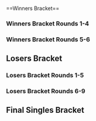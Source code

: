 {{DISPLAYTITLE:Avalon IV: Singles Bracket}}{{SetGame|melee}}
{{tabs static
|name1=Overview
|link1=Avalon/IV
|name2=Singles Bracket
|link2=Avalon/IV/Singles Bracket
|name3=Doubles Bracket
|link3=Avalon/IV/Doubles Bracket
|This=2
}}<br/>
==Winners Bracket==
===Winners Bracket Rounds 1-4===
{{128DEWBracketA
<!--Round of 128-->
|r1m1p1=Amsah |r1m1p1flag=nl |r1m1p1score={{win}} |r1m1win=1
|r1m1p2=Bye |r1m1p2flag= |r1m1p2score=
|r1m2p1=dvg |r1m2p1flag= |r1m2p1score= |r1m2win=2
|r1m2p2=Silent Water |r1m2p2flag= |r1m2p2score={{win}}
|r1m3p1=Ryuker |r1m3p1flag=nl |r1m3p1score={{win}} |r1m3win=1
|r1m3p2=Bye |r1m3p2flag= |r1m3p2score=
|r1m4p1=StorMyu |r1m4p1flag=fr |r1m4p1score={{win}} |r1m4win=1
|r1m4p2=Bye |r1m4p2flag= |r1m4p2score=
|r1m5p1=ProsmasherTim |r1m5p1flag=de |r1m5p1score={{win}} |r1m5win=1
|r1m5p2=Bye |r1m5p2flag= |r1m5p2score=
|r1m6p1=Soka |r1m6p1flag= |r1m6p1score={{win}} |r1m6win=1
|r1m6p2=Kyo |r1m6p2flag= |r1m6p2score=
|r1m7p1=Ace |r1m7p1flag=nl |r1m7p1score={{win}} |r1m7win=1
|r1m7p2=Bye |r1m7p2flag= |r1m7p2score=
|r1m8p1=PogoPeanut |r1m8p1flag=nl |r1m8p1score= |r1m8win=2
|r1m8p2=Weasel |r1m8p2flag= |r1m8p2score={{win}}
|r1m9p1=DancingQueen |r1m9p1flag=de |r1m9p1score={{win}} |r1m9win=1
|r1m9p2=Bye |r1m9p2flag= |r1m9p2score=
|r1m10p1=Leon |r1m10p1flag=fr |r1m10p1score= |r1m10win=2
|r1m10p2=Guido |r1m10p2flag= |r1m10p2score={{win}}
|r1m11p1=Lawrencelot |r1m11p1flag=nl |r1m11p1score={{win}} |r1m11win=1
|r1m11p2=Bye |r1m11p2flag= |r1m11p2score=
|r1m12p1=Funky Cop |r1m12p1flag= |r1m12p1score={{win}} |r1m12win=1
|r1m12p2=Bye |r1m12p2flag= |r1m12p2score=
|r1m13p1=Cyr |r1m13p1flag=fr |r1m13p1score={{win}} |r1m13win=1
|r1m13p2=Bye |r1m13p2flag= |r1m13p2score=
|r1m14p1=Tilt |r1m14p1flag= |r1m14p1score= |r1m14win=2
|r1m14p2=Kanen Constant |r1m14p2flag= |r1m14p2score={{win}}
|r1m15p1=$tijn |r1m15p1flag=nl |r1m15p1score={{win}} |r1m15win=1
|r1m15p2=Bye |r1m15p2flag= |r1m15p2score=
|r1m16p1=Dero |r1m16p1flag=fr |r1m16p1score={{win}} |r1m16win=1
|r1m16p2=Bye |r1m16p2flag= |r1m16p2score=
|r1m17p1=Baxon |r1m17p1flag=fr |r1m17p1score={{win}} |r1m17win=1
|r1m17p2=Bye |r1m17p2flag= |r1m17p2score=
|r1m18p1=Luukos |r1m18p1flag= |r1m18p1score={{win}} |r1m18win=1
|r1m18p2=Jules |r1m18p2flag= |r1m18p2score=
|r1m19p1=Riff |r1m19p1flag= |r1m19p1score={{win}} |r1m19win=1
|r1m19p2=Bye |r1m19p2flag= |r1m19p2score=
|r1m20p1=.FB |r1m20p1flag= |r1m20p1score={{win}} |r1m20win=1
|r1m20p2=Bye |r1m20p2flag= |r1m20p2score=
|r1m21p1=Enig |r1m21p1flag=nl |r1m21p1score={{win}} |r1m21win=1
|r1m21p2=Bye |r1m21p2flag= |r1m21p2score=
|r1m22p1=CODE |r1m22p1flag= |r1m22p1score= |r1m22win=2
|r1m22p2=Rendabomb |r1m22p2flag= |r1m22p2score={{win}}
|r1m23p1=Fays |r1m23p1flag= |r1m23p1score={{win}} |r1m23win=1
|r1m23p2=Bye |r1m23p2flag= |r1m23p2score=
|r1m24p1=eaSy |r1m24p1flag= |r1m24p1score={{win}} |r1m24win=1
|r1m24p2=Bye |r1m24p2flag= |r1m24p2score=
|r1m25p1=Jeapie |r1m25p1flag=nl |r1m25p1score={{win}} |r1m25win=1
|r1m25p2=Bye |r1m25p2flag= |r1m25p2score=
|r1m26p1=Tirso |r1m26p1flag= |r1m26p1score={{win}} |r1m26win=1
|r1m26p2=Haai |r1m26p2flag= |r1m26p2score=
|r1m27p1=Yeniths |r1m27p1flag= |r1m27p1score={{win}} |r1m27win=1
|r1m27p2=Bye |r1m27p2flag= |r1m27p2score=
|r1m28p1=Jens |r1m28p1flag= |r1m28p1score={{win}} |r1m28win=1
|r1m28p2=Bye |r1m28p2flag= |r1m28p2score=
|r1m29p1=Jimmy |r1m29p1flag= |r1m29p1score={{win}} |r1m29win=1
|r1m29p2=Bye |r1m29p2flag= |r1m29p2score=
|r1m30p1=epikfaal |r1m30p1flag=nl |r1m30p1score={{win}} |r1m30win=1
|r1m30p2=Kuna |r1m30p2flag= |r1m30p2score=
|r1m31p1=Seb |r1m31p1flag= |r1m31p1score={{win}} |r1m31win=1
|r1m31p2=Bye |r1m31p2flag= |r1m31p2score=
|r1m32p1=Jeffz0r |r1m32p1flag=nl |r1m32p1score={{win}} |r1m32win=1
|r1m32p2=Bye |r1m32p2flag= |r1m32p2score=
|r1m33p1=Tekk |r1m33p1flag=fr |r1m33p1score={{win}} |r1m33win=1
|r1m33p2=Bye |r1m33p2flag= |r1m33p2score=
|r1m34p1=Umbra |r1m34p1flag= |r1m34p1score={{win}} |r1m34win=1
|r1m34p2=FFez |r1m34p2flag= |r1m34p2score=
|r1m35p1=iStudying |r1m35p1flag=nl |r1m35p1score={{win}} |r1m35win=1
|r1m35p2=Bye |r1m35p2flag= |r1m35p2score=
|r1m36p1=Shloub |r1m36p1flag=fr |r1m36p1score={{win}} |r1m36win=1
|r1m36p2=Bye |r1m36p2flag= |r1m36p2score=
|r1m37p1=Porc |r1m37p1flag=fr |r1m37p1score={{win}} |r1m37win=1
|r1m37p2=Bye |r1m37p2flag= |r1m37p2score=
|r1m38p1=Ivra |r1m38p1flag= |r1m38p1score={{win}} |r1m38win=1
|r1m38p2=Nahoj |r1m38p2flag= |r1m38p2score=
|r1m39p1=SchlimmShady |r1m39p1flag=de |r1m39p1score={{win}} |r1m39win=1
|r1m39p2=Bye |r1m39p2flag= |r1m39p2score=
|r1m40p1=Knocker |r1m40p1flag=gb |r1m40p1score= |r1m40win=2
|r1m40p2=Zeal |r1m40p2flag= |r1m40p2score={{win}}
|r1m41p1=Faab |r1m41p1flag=nl |r1m41p1score={{win}} |r1m41win=1
|r1m41p2=Bye |r1m41p2flag= |r1m41p2score=
|r1m42p1=Guilu |r1m42p1flag=fr |r1m42p1score={{win}} |r1m42win=1
|r1m42p2=seo |r1m42p2flag= |r1m42p2score=
|r1m43p1=UchihaJP |r1m43p1flag=nl |r1m43p1score={{win}} |r1m43win=1
|r1m43p2=Bye |r1m43p2flag= |r1m43p2score=
|r1m44p1=RensXD |r1m44p1flag=nl |r1m44p1score={{win}} |r1m44win=1
|r1m44p2=Bye |r1m44p2flag= |r1m44p2score=
|r1m45p1=Doraki |r1m45p1flag=fr |r1m45p1score={{win}} |r1m45win=1
|r1m45p2=Bye |r1m45p2flag= |r1m45p2score=
|r1m46p1=Flippy |r1m46p1flag=nl |r1m46p1score={{win}} |r1m46win=1
|r1m46p2=Kid |r1m46p2flag= |r1m46p2score=
|r1m47p1=Fernandez |r1m47p1flag= |r1m47p1score={{win}} |r1m47win=1
|r1m47p2=Bye |r1m47p2flag= |r1m47p2score=
|r1m48p1=Efilon Benja |r1m48p1flag= |r1m48p1score={{win}} |r1m48win=1
|r1m48p2=Bye |r1m48p2flag= |r1m48p2score=
|r1m49p1=Zgetto |r1m49p1flag=nl |r1m49p1score={{win}} |r1m49win=1
|r1m49p2=Bye |r1m49p2flag= |r1m49p2score=
|r1m50p1=swiggu |r1m50p1flag=nl |r1m50p1score= |r1m50win=2
|r1m50p2=Nuckels |r1m50p2flag=nl |r1m50p2score={{win}}
|r1m51p1=Captain Love |r1m51p1flag=fr |r1m51p1score={{win}} |r1m51win=1
|r1m51p2=Bye |r1m51p2flag= |r1m51p2score=
|r1m52p1=Tonie |r1m52p1flag= |r1m52p1score={{win}} |r1m52win=1
|r1m52p2=Bye |r1m52p2flag= |r1m52p2score=
|r1m53p1=Mahie |r1m53p1flag=fr |r1m53p1score={{win}} |r1m53win=1
|r1m53p2=Bye |r1m53p2flag= |r1m53p2score=
|r1m54p1=Aqua |r1m54p1flag= |r1m54p1score={{win}} |r1m54win=1
|r1m54p2=Luxus |r1m54p2flag=nl |r1m54p2score=
|r1m55p1=Mind Trick |r1m55p1flag=nl |r1m55p1score={{win}} |r1m55win=1
|r1m55p2=Bye |r1m55p2flag= |r1m55p2score=
|r1m56p1=ShadowTl |r1m56p1flag= |r1m56p1score={{win}} |r1m56win=1
|r1m56p2=Pat |r1m56p2flag= |r1m56p2score=
|r1m57p1=sixx |r1m57p1flag=de |r1m57p1score={{win}} |r1m57win=1
|r1m57p2=Bye |r1m57p2flag= |r1m57p2score=
|r1m58p1=Maxattack |r1m58p1flag=fr |r1m58p1score={{win}} |r1m58win=1
|r1m58p2=Poet |r1m58p2flag= |r1m58p2score=
|r1m59p1=Avalancer |r1m59p1flag=nl |r1m59p1score={{win}} |r1m59win=1
|r1m59p2=Bye |r1m59p2flag= |r1m59p2score=
|r1m60p1=Rebaz |r1m60p1flag=nl |r1m60p1score={{win}} |r1m60win=1
|r1m60p2=Bye |r1m60p2flag= |r1m60p2score=
|r1m61p1=Ser |r1m61p1flag=nl |r1m61p1score={{win}} |r1m61win=1
|r1m61p2=Bye |r1m61p2flag= |r1m61p2score=
|r1m62p1=Gymmo |r1m62p1flag= |r1m62p1score={{win}} |r1m62win=1
|r1m62p2=Horofic |r1m62p2flag= |r1m62p2score=
|r1m63p1=Shino |r1m63p1flag= |r1m63p1score={{win}} |r1m63win=1
|r1m63p2=Bye |r1m63p2flag= |r1m63p2score=
|r1m64p1=Fours |r1m64p1flag= |r1m64p1score={{win}} |r1m64win=1
|r1m64p2=Bye |r1m64p2flag= |r1m64p2score=

<!--Round of 64-->
|r2m1p1=Amsah |r2m1p1flag=nl |r2m1p1score={{win}} |r2m1win=1
|r2m1p2=Silent Water |r2m1p2flag= |r2m1p2score=
|r2m2p1=Ryuker |r2m2p1flag=nl |r2m2p1score={{win}} |r2m2win=1
|r2m2p2=StorMyu |r2m2p2flag=fr |r2m2p2score=
|r2m3p1=ProsmasherTim |r2m3p1flag=de |r2m3p1score={{win}} |r2m3win=1
|r2m3p2=Soka |r2m3p2flag= |r2m3p2score=
|r2m4p1=Ace |r2m4p1flag=nl |r2m4p1score={{win}} |r2m4win=1
|r2m4p2=Weasel |r2m4p2flag= |r2m4p2score=
|r2m5p1=DancingQueen |r2m5p1flag=de |r2m5p1score={{win}} |r2m5win=1
|r2m5p2=Guido |r2m5p2flag= |r2m5p2score=
|r2m6p1=Lawrencelot |r2m6p1flag=nl |r2m6p1score={{win}} |r2m6win=1
|r2m6p2=Funky Cop |r2m6p2flag= |r2m6p2score=
|r2m7p1=Cyr |r2m7p1flag=fr |r2m7p1score={{win}} |r2m7win=1
|r2m7p2=Kanen Constant |r2m7p2flag= |r2m7p2score=
|r2m8p1=$tijn |r2m8p1flag=nl |r2m8p1score={{win}} |r2m8win=1
|r2m8p2=Dero |r2m8p2flag=fr |r2m8p2score=
|r2m9p1=Baxon |r2m9p1flag=fr |r2m9p1score={{win}} |r2m9win=1
|r2m9p2=Luukos |r2m9p2flag= |r2m9p2score=
|r2m10p1=Riff |r2m10p1flag= |r2m10p1score={{win}} |r2m10win=1
|r2m10p2=.FB |r2m10p2flag= |r2m10p2score=
|r2m11p1=Enig |r2m11p1flag=nl |r2m11p1score={{win}} |r2m11win=1
|r2m11p2=Rendabomb |r2m11p2flag= |r2m11p2score=
|r2m12p1=Fays |r2m12p1flag= |r2m12p1score={{win}} |r2m12win=1
|r2m12p2=eaSy |r2m12p2flag= |r2m12p2score=
|r2m13p1=Jeapie |r2m13p1flag=nl |r2m13p1score={{win}} |r2m13win=1
|r2m13p2=Tirso |r2m13p2flag= |r2m13p2score=
|r2m14p1=Yeniths |r2m14p1flag= |r2m14p1score={{win}} |r2m14win=1
|r2m14p2=Jens |r2m14p2flag= |r2m14p2score=
|r2m15p1=Jimmy |r2m15p1flag= |r2m15p1score={{win}} |r2m15win=1
|r2m15p2=epikfaal |r2m15p2flag=nl |r2m15p2score=
|r2m16p1=Seb |r2m16p1flag= |r2m16p1score={{win}} |r2m16win=1
|r2m16p2=Jeffz0r |r2m16p2flag=nl |r2m16p2score=
|r2m17p1=Tekk |r2m17p1flag=fr |r2m17p1score={{win}} |r2m17win=1
|r2m17p2=Umbra |r2m17p2flag= |r2m17p2score=
|r2m18p1=iStudying |r2m18p1flag=nl |r2m18p1score= |r2m18win=2
|r2m18p2=Shloub |r2m18p2flag=fr |r2m18p2score={{win}}
|r2m19p1=Porc |r2m19p1flag=fr |r2m19p1score={{win}} |r2m19win=1
|r2m19p2=Ivra |r2m19p2flag= |r2m19p2score=
|r2m20p1=SchlimmShady |r2m20p1flag=de |r2m20p1score={{win}} |r2m20win=1
|r2m20p2=Zeal |r2m20p2flag= |r2m20p2score=
|r2m21p1=Faab |r2m21p1flag=nl |r2m21p1score={{win}} |r2m21win=1
|r2m21p2=Guilu |r2m21p2flag=fr |r2m21p2score=
|r2m22p1=UchihaJP |r2m22p1flag=nl |r2m22p1score= |r2m22win=2
|r2m22p2=RensXD |r2m22p2flag=nl |r2m22p2score={{win}}
|r2m23p1=Doraki |r2m23p1flag=fr |r2m23p1score={{win}} |r2m23win=1
|r2m23p2=Flippy |r2m23p2flag=nl |r2m23p2score=
|r2m24p1=Fernandez |r2m24p1flag= |r2m24p1score={{win}} |r2m24win=1
|r2m24p2=Efilon Benja |r2m24p2flag= |r2m24p2score=
|r2m25p1=Zgetto |r2m25p1flag=nl |r2m25p1score={{win}} |r2m25win=1
|r2m25p2=Nuckels |r2m25p2flag=nl |r2m25p2score=
|r2m26p1=Captain Love |r2m26p1flag=fr |r2m26p1score={{win}} |r2m26win=1
|r2m26p2=Tonie |r2m26p2flag= |r2m26p2score=
|r2m27p1=Mahie |r2m27p1flag=fr |r2m27p1score={{win}} |r2m27win=1
|r2m27p2=Aqua |r2m27p2flag= |r2m27p2score=
|r2m28p1=Mind Trick |r2m28p1flag=nl |r2m28p1score={{win}} |r2m28win=1
|r2m28p2=ShadowTl |r2m28p2flag= |r2m28p2score=
|r2m29p1=sixx |r2m29p1flag=de |r2m29p1score={{win}} |r2m29win=1
|r2m29p2=Maxattack |r2m29p2flag=fr |r2m29p2score=
|r2m30p1=Avalancer |r2m30p1flag=nl |r2m30p1score= |r2m30win=2
|r2m30p2=Rebaz |r2m30p2flag=nl |r2m30p2score={{win}}
|r2m31p1=Ser |r2m31p1flag=nl |r2m31p1score={{win}} |r2m31win=1
|r2m31p2=Gymmo |r2m31p2flag= |r2m31p2score=
|r2m32p1=Shino |r2m32p1flag= |r2m32p1score= |r2m32win=2
|r2m32p2=Fours |r2m32p2flag= |r2m32p2score={{win}}

<!--Round of 32-->
|r3m1p1=Amsah |r3m1p1flag=nl |r3m1p1score={{win}} |r3m1win=1
|r3m1p2=Ryuker |r3m1p2flag=nl |r3m1p2score=
|r3m2p1=ProsmasherTim |r3m2p1flag=de |r3m2p1score={{win}} |r3m2win=1
|r3m2p2=Ace |r3m2p2flag=nl |r3m2p2score=
|r3m3p1=DancingQueen |r3m3p1flag=de |r3m3p1score={{win}} |r3m3win=1
|r3m3p2=Lawrencelot |r3m3p2flag=nl |r3m3p2score=
|r3m4p1=Cyr |r3m4p1flag=fr |r3m4p1score={{win}} |r3m4win=1
|r3m4p2=$tijn |r3m4p2flag=nl |r3m4p2score=
|r3m5p1=Baxon |r3m5p1flag=fr |r3m5p1score={{win}} |r3m5win=1
|r3m5p2=Riff |r3m5p2flag= |r3m5p2score=
|r3m6p1=Enig |r3m6p1flag=nl |r3m6p1score={{win}} |r3m6win=1
|r3m6p2=Fays |r3m6p2flag= |r3m6p2score=
|r3m7p1=Jeapie |r3m7p1flag=nl |r3m7p1score={{win}} |r3m7win=1
|r3m7p2=Yeniths |r3m7p2flag= |r3m7p2score=
|r3m8p1=Jimmy |r3m8p1flag= |r3m8p1score= |r3m8win=2
|r3m8p2=Seb |r3m8p2flag= |r3m8p2score={{win}}
|r3m9p1=Tekk |r3m9p1flag=fr |r3m9p1score={{win}} |r3m9win=1
|r3m9p2=Shloub |r3m9p2flag=fr |r3m9p2score=
|r3m10p1=Porc |r3m10p1flag=fr |r3m10p1score={{win}} |r3m10win=1
|r3m10p2=SchlimmShady |r3m10p2flag=de |r3m10p2score=
|r3m11p1=Faab |r3m11p1flag=nl |r3m11p1score={{win}} |r3m11win=1
|r3m11p2=RensXD |r3m11p2flag=nl |r3m11p2score=
|r3m12p1=Doraki |r3m12p1flag=fr |r3m12p1score={{win}} |r3m12win=1
|r3m12p2=Fernandez |r3m12p2flag= |r3m12p2score=
|r3m13p1=Zgetto |r3m13p1flag=nl |r3m13p1score={{win}} |r3m13win=1
|r3m13p2=Captain Love |r3m13p2flag=fr |r3m13p2score=
|r3m14p1=Mahie |r3m14p1flag=fr |r3m14p1score={{win}} |r3m14win=1
|r3m14p2=Mind Trick |r3m14p2flag=nl |r3m14p2score=
|r3m15p1=sixx |r3m15p1flag=de |r3m15p1score={{win}} |r3m15win=1
|r3m15p2=Rebaz |r3m15p2flag=nl |r3m15p2score=
|r3m16p1=Ser |r3m16p1flag=nl |r3m16p1score={{win}} |r3m16win=1
|r3m16p2=Fours |r3m16p2flag= |r3m16p2score=

<!--Round of 16-->
|r4m1p1=Amsah |r4m1p1flag=nl |r4m1p1score={{win}} |r4m1win=1
|r4m1p2=Ace |r4m1p2flag=nl |r4m1p2score=
|r4m2p1=DancingQueen |r4m2p1flag=de |r4m2p1score= |r4m2win=2
|r4m2p2=Cyr |r4m2p2flag=fr |r4m2p2score={{win}}
|r4m3p1=Baxon |r4m3p1flag=fr |r4m3p1score={{win}} |r4m3win=1
|r4m3p2=Enig |r4m3p2flag=nl |r4m3p2score=
|r4m4p1=Jeapie |r4m4p1flag=nl |r4m4p1score={{win}} |r4m4win=1
|r4m4p2=Seb |r4m4p2flag= |r4m4p2score=
|r4m5p1=Tekk |r4m5p1flag=fr |r4m5p1score={{win}} |r4m5win=1
|r4m5p2=Porc |r4m5p2flag=fr |r4m5p2score=
|r4m6p1=Faab |r4m6p1flag=nl |r4m6p1score= |r4m6win=2
|r4m6p2=Doraki |r4m6p2flag=fr |r4m6p2score={{win}}
|r4m7p1=Zgetto |r4m7p1flag=nl |r4m7p1score= |r4m7win=2
|r4m7p2=Mahie |r4m7p2flag=fr |r4m7p2score={{win}}
|r4m8p1=sixx |r4m8p1flag=de |r4m8p1score={{win}} |r4m8win=1
|r4m8p2=Ser |r4m8p2flag=nl |r4m8p2score=
}}
===Winners Bracket Rounds 5-6===
{{8DEWBracketA
|R1=Winners Round 5
|R2=Winners Round 6

<!-- Quarterfinals -->
|r1m1p1=Amsah |r1m1p1flag=nl |r1m1p1score={{win}}
|r1m1p2=Cyr |r1m1p2flag=fr |r1m1p2score=
|r1m1win=1

|r1m2p1=Baxon |r1m2p1flag=fr |r1m2p1score=
|r1m2p2=Jeapie |r1m2p2flag=nl |r1m2p2score={{win}}
|r1m2win=2

|r1m3p1=Tekk |r1m3p1flag=fr |r1m3p1score={{win}}
|r1m3p2=Doraki |r1m3p2flag=fr |r1m3p2score=
|r1m3win=1

|r1m4p1=Mahie |r1m4p1flag=fr |r1m4p1score=
|r1m4p2=sixx |r1m4p2flag=de |r1m4p2score={{win}}
|r1m4win=2

<!-- SEMIFINALS -->
|r2m1p1=Amsah |r2m1p1flag=nl |r2m1p1score={{win}}
|r2m1p2=Baxon |r2m1p2flag=fr |r2m1p2score=
|r2m1win=1

|r2m2p1=Tekk |r2m2p1flag=fr |r2m2p1score={{win}}
|r2m2p2=sixx |r2m2p2flag=de |r2m2p2score=
|r2m2win=1
}}
==Losers Bracket==
===Losers Bracket Rounds 1-5===
{{96DELBracketSmwA
|tourneylink=Avalon/IV
|tourneyname=Avalon IV
|l1placement=65-96
|l2placement=49-64
|l3placement=33-48
|l4placement=25-32
|l5placement=17-24

<!--Round 1-->
|l1m1p1=dvg |l1m1p1flag= |l1m1p1score=
|l1m1p2=Luukos |l1m1p2flag= |l1m1p2score={{win}}
|l1m1win=2
|l1m2p1=.FB |l1m2p1flag= |l1m2p1score={{win}}
|l1m2p2=Bye |l1m2p2flag= |l1m2p2score=
|l1m2win=1
|l1m3p1=Kyo |l1m3p1flag= |l1m3p1score={{win}}
|l1m3p2=Rendabomb |l1m3p2flag= |l1m3p2score=
|l1m3win=1
|l1m4p1=PogoPeanut |l1m4p1flag=nl |l1m4p1score=
|l1m4p2=eaSy |l1m4p2flag= |l1m4p2score={{win}}
|l1m4win=2
|l1m5p1=Leon |l1m5p1flag=fr |l1m5p1score=
|l1m5p2=Tirso |l1m5p2flag= |l1m5p2score={{win}}
|l1m5win=2
|l1m6p1=Jens |l1m6p1flag= |l1m6p1score={{win}}
|l1m6p2=Bye |l1m6p2flag= |l1m6p2score=
|l1m6win=1
|l1m7p1=Tilt |l1m7p1flag= |l1m7p1score=
|l1m7p2=epikfaal |l1m7p2flag=nl |l1m7p2score={{win}}
|l1m7win=2
|l1m8p1=Jeffz0r |l1m8p1flag=nl |l1m8p1score={{win}}
|l1m8p2=Bye |l1m8p2flag= |l1m8p2score=
|l1m8win=1
|l1m9p1=Jules |l1m9p1flag= |l1m9p1score=
|l1m9p2=Silent Water |l1m9p2flag= |l1m9p2score={{win}}
|l1m9win=2
|l1m10p1=StorMyu |l1m10p1flag=fr |l1m10p1score={{win}}
|l1m10p2=Bye |l1m10p2flag= |l1m10p2score=
|l1m10win=1
|l1m11p1=CODE |l1m11p1flag= |l1m11p1score=
|l1m11p2=Soka |l1m11p2flag= |l1m11p2score={{win}}
|l1m11win=2
|l1m12p1=Weasel |l1m12p1flag= |l1m12p1score={{win}}
|l1m12p2=Bye |l1m12p2flag= |l1m12p2score=
|l1m12win=1
|l1m13p1=Haai |l1m13p1flag= |l1m13p1score=
|l1m13p2=Guido |l1m13p2flag= |l1m13p2score={{win}}
|l1m13win=2
|l1m14p1=Funky Cop |l1m14p1flag= |l1m14p1score={{win}}
|l1m14p2=Bye |l1m14p2flag= |l1m14p2score=
|l1m14win=1
|l1m15p1=Kuna |l1m15p1flag= |l1m15p1score=
|l1m15p2=Kanen Constant |l1m15p2flag= |l1m15p2score={{win}}
|l1m15win=2
|l1m16p1=Dero |l1m16p1flag=fr |l1m16p1score={{win}}
|l1m16p2=Bye |l1m16p2flag= |l1m16p2score=
|l1m16win=1
|l1m17p1=FFez |l1m17p1flag= |l1m17p1score=
|l1m17p2=Nuckels |l1m17p2flag=nl |l1m17p2score={{win}}
|l1m17win=2
|l1m18p1=Tonie |l1m18p1flag= |l1m18p1score={{win}}
|l1m18p2=Bye |l1m18p2flag= |l1m18p2score=
|l1m18win=1
|l1m19p1=Nahoj |l1m19p1flag= |l1m19p1score=
|l1m19p2=Aqua |l1m19p2flag= |l1m19p2score={{win}}
|l1m19win=2
|l1m20p1=Knocker |l1m20p1flag=gb |l1m20p1score=
|l1m20p2=ShadowTl |l1m20p2flag= |l1m20p2score={{win}}
|l1m20win=2
|l1m21p1=seo |l1m21p1flag= |l1m21p1score=
|l1m21p2=Maxattack |l1m21p2flag=fr |l1m21p2score={{win}}
|l1m21win=2
|l1m22p1=Avalancer |l1m22p1flag=nl |l1m22p1score={{win}}
|l1m22p2=Bye |l1m22p2flag= |l1m22p2score=
|l1m22win=1
|l1m23p1=Kid |l1m23p1flag= |l1m23p1score=
|l1m23p2=Gymmo |l1m23p2flag= |l1m23p2score={{win}}
|l1m23win=2
|l1m24p1=Shino |l1m24p1flag= |l1m24p1score={{win}}
|l1m24p2=Bye |l1m24p2flag= |l1m24p2score=
|l1m24win=1
|l1m25p1=swiggu |l1m25p1flag=nl |l1m25p1score=
|l1m25p2=Umbra |l1m25p2flag= |l1m25p2score={{win}}
|l1m25win=2
|l1m26p1=iStudying |l1m26p1flag=nl |l1m26p1score={{win}}
|l1m26p2=Bye |l1m26p2flag= |l1m26p2score=
|l1m26win=1
|l1m27p1=Luxus |l1m27p1flag=nl |l1m27p1score=
|l1m27p2=Ivra |l1m27p2flag= |l1m27p2score={{win}}
|l1m27win=2
|l1m28p1=Pat |l1m28p1flag= |l1m28p1score=
|l1m28p2=Zeal |l1m28p2flag= |l1m28p2score={{win}}
|l1m28win=2
|l1m29p1=Poet |l1m29p1flag= |l1m29p1score=
|l1m29p2=Guilu |l1m29p2flag=fr |l1m29p2score={{win}}
|l1m29win=2
|l1m30p1=UchihaJP |l1m30p1flag=nl |l1m30p1score={{win}}
|l1m30p2=Bye |l1m30p2flag= |l1m30p2score=
|l1m30win=1
|l1m31p1=Horofic |l1m31p1flag= |l1m31p1score=
|l1m31p2=Flippy |l1m31p2flag=nl |l1m31p2score={{win}}
|l1m31win=2
|l1m32p1=Efilon Benja |l1m32p1flag= |l1m32p1score={{win}}
|l1m32p2=Bye |l1m32p2flag= |l1m32p2score=
|l1m32win=1

<!--Round 2-->
|l2m1p1=Luukos |l2m1p1flag= |l2m1p1score=
|l2m1p2=.FB |l2m1p2flag= |l2m1p2score={{win}}
|l2m1win=2
|l2m2p1=Kyo |l2m2p1flag= |l2m2p1score=
|l2m2p2=eaSy |l2m2p2flag= |l2m2p2score={{win}}
|l2m2win=2
|l2m3p1=Tirso |l2m3p1flag= |l2m3p1score=
|l2m3p2=Jens |l2m3p2flag= |l2m3p2score={{win}}
|l2m3win=2
|l2m4p1=epikfaal |l2m4p1flag=nl |l2m4p1score=
|l2m4p2=Jeffz0r |l2m4p2flag=nl |l2m4p2score={{win}}
|l2m4win=2
|l2m5p1=Silent Water |l2m5p1flag= |l2m5p1score=
|l2m5p2=StorMyu |l2m5p2flag=fr |l2m5p2score={{win}}
|l2m5win=2
|l2m6p1=Soka |l2m6p1flag= |l2m6p1score={{win}}
|l2m6p2=Weasel |l2m6p2flag= |l2m6p2score=
|l2m6win=1
|l2m7p1=Guido |l2m7p1flag= |l2m7p1score=
|l2m7p2=Funky Cop |l2m7p2flag= |l2m7p2score={{win}}
|l2m7win=2
|l2m8p1=Kanen Constant |l2m8p1flag= |l2m8p1score=
|l2m8p2=Dero |l2m8p2flag=fr |l2m8p2score={{win}}
|l2m8win=2
|l2m9p1=Nuckels |l2m9p1flag=nl |l2m9p1score=
|l2m9p2=Tonie |l2m9p2flag= |l2m9p2score={{win}}
|l2m9win=2
|l2m10p1=Aqua |l2m10p1flag= |l2m10p1score={{win}}
|l2m10p2=ShadowTl |l2m10p2flag= |l2m10p2score=
|l2m10win=1
|l2m11p1=Maxattack |l2m11p1flag=fr |l2m11p1score=
|l2m11p2=Avalancer |l2m11p2flag=nl |l2m11p2score={{win}}
|l2m11win=2
|l2m12p1=Gymmo |l2m12p1flag= |l2m12p1score=
|l2m12p2=Shino |l2m12p2flag= |l2m12p2score={{win}}
|l2m12win=2
|l2m13p1=Umbra |l2m13p1flag= |l2m13p1score=
|l2m13p2=iStudying |l2m13p2flag=nl |l2m13p2score={{win}}
|l2m13win=2
|l2m14p1=Ivra |l2m14p1flag= |l2m14p1score=
|l2m14p2=Zeal |l2m14p2flag= |l2m14p2score={{win}}
|l2m14win=2
|l2m15p1=Guilu |l2m15p1flag=fr |l2m15p1score=
|l2m15p2=UchihaJP |l2m15p2flag=nl |l2m15p2score={{win}}
|l2m15win=2
|l2m16p1=Flippy |l2m16p1flag=nl |l2m16p1score=
|l2m16p2=Efilon Benja |l2m16p2flag= |l2m16p2score={{win}}
|l2m16win=2

<!--Round 3-->
|l3m1p1=RensXD |l3m1p1flag=nl |l3m1p1score=
|l3m1p2=.FB |l3m1p2flag= |l3m1p2score={{win}}
|l3m1win=2
|l3m2p1=Fernandez |l3m2p1flag= |l3m2p1score={{win}}
|l3m2p2=eaSy |l3m2p2flag= |l3m2p2score=
|l3m2win=1
|l3m3p1=Shloub |l3m3p1flag=fr |l3m3p1score={{win}}
|l3m3p2=Jens |l3m3p2flag= |l3m3p2score=
|l3m3win=1
|l3m4p1=SchlimmShady |l3m4p1flag=de |l3m4p1score={{win}}
|l3m4p2=Jeffz0r |l3m4p2flag=nl |l3m4p2score=
|l3m4win=1
|l3m5p1=Rebaz |l3m5p1flag=nl |l3m5p1score=
|l3m5p2=StorMyu |l3m5p2flag=fr |l3m5p2score={{win}}
|l3m5win=2
|l3m6p1=Fours |l3m6p1flag= |l3m6p1score={{win}}
|l3m6p2=Soka |l3m6p2flag= |l3m6p2score=
|l3m6win=1
|l3m7p1=Captain Love |l3m7p1flag=fr |l3m7p1score=
|l3m7p2=Funky Cop |l3m7p2flag= |l3m7p2score={{win}}
|l3m7win=2
|l3m8p1=Mind Trick |l3m8p1flag=nl |l3m8p1score={{win}}
|l3m8p2=Dero |l3m8p2flag=fr |l3m8p2score=
|l3m8win=1
|l3m9p1=Lawrencelot |l3m9p1flag=nl |l3m9p1score={{win}}
|l3m9p2=Tonie |l3m9p2flag= |l3m9p2score=
|l3m9win=1
|l3m10p1=$tijn |l3m10p1flag=nl |l3m10p1score={{win}}
|l3m10p2=Aqua |l3m10p2flag= |l3m10p2score=
|l3m10win=1
|l3m11p1=Ryuker |l3m11p1flag=nl |l3m11p1score=
|l3m11p2=Avalancer |l3m11p2flag=nl |l3m11p2score={{win}}
|l3m11win=2
|l3m12p1=ProsmasherTim |l3m12p1flag=de |l3m12p1score=
|l3m12p2=Shino |l3m12p2flag= |l3m12p2score={{win}}
|l3m12win=2
|l3m13p1=Yeniths |l3m13p1flag= |l3m13p1score=
|l3m13p2=iStudying |l3m13p2flag=nl |l3m13p2score={{win}}
|l3m13win=2
|l3m14p1=Jimmy |l3m14p1flag= |l3m14p1score={{win}}
|l3m14p2=Zeal |l3m14p2flag= |l3m14p2score=
|l3m14win=1
|l3m15p1=Riff |l3m15p1flag= |l3m15p1score=
|l3m15p2=UchihaJP |l3m15p2flag=nl |l3m15p2score={{win}}
|l3m15win=2
|l3m16p1=Fays |l3m16p1flag= |l3m16p1score={{win}}
|l3m16p2=Efilon Benja |l3m16p2flag= |l3m16p2score=
|l3m16win=1

<!--Round 4-->
|l4m1p1=.FB |l4m1p1flag= |l4m1p1score=
|l4m1p2=Fernandez |l4m1p2flag= |l4m1p2score={{win}}
|l4m1win=2
|l4m2p1=Shloub |l4m2p1flag=fr |l4m2p1score={{win}}
|l4m2p2=SchlimmShady |l4m2p2flag=de |l4m2p2score=
|l4m2win=1
|l4m3p1=StorMyu |l4m3p1flag=fr |l4m3p1score={{win}}
|l4m3p2=Fours |l4m3p2flag= |l4m3p2score=
|l4m3win=1
|l4m4p1=Funky Cop |l4m4p1flag= |l4m4p1score=
|l4m4p2=Mind Trick |l4m4p2flag=nl |l4m4p2score={{win}}
|l4m4win=2
|l4m5p1=Lawrencelot |l4m5p1flag=nl |l4m5p1score={{win}}
|l4m5p2=$tijn |l4m5p2flag=nl |l4m5p2score=
|l4m5win=1
|l4m6p1=Avalancer |l4m6p1flag=nl |l4m6p1score=
|l4m6p2=Shino |l4m6p2flag= |l4m6p2score={{win}}
|l4m6win=2
|l4m7p1=iStudying |l4m7p1flag=nl |l4m7p1score=
|l4m7p2=Jimmy |l4m7p2flag= |l4m7p2score={{win}}
|l4m7win=2
|l4m8p1=UchihaJP |l4m8p1flag=nl |l4m8p1score={{win}}
|l4m8p2=Fays |l4m8p2flag= |l4m8p2score=
|l4m8win=1

<!--Round 5-->
|l5m1p1=Enig |l5m1p1flag=nl |l5m1p1score={{win}}
|l5m1p2=Fernandez |l5m1p2flag= |l5m1p2score=
|l5m1win=1
|l5m2p1=Seb |l5m2p1flag= |l5m2p1score={{win}}
|l5m2p2=Shloub |l5m2p2flag=fr |l5m2p2score=
|l5m2win=1
|l5m3p1=Ace |l5m3p1flag=nl |l5m3p1score={{win}}
|l5m3p2=StorMyu |l5m3p2flag=fr |l5m3p2score=
|l5m3win=1
|l5m4p1=DancingQueen |l5m4p1flag=de |l5m4p1score={{win}}
|l5m4p2=Mind Trick |l5m4p2flag=nl |l5m4p2score=
|l5m4win=1
|l5m5p1=Zgetto |l5m5p1flag=nl |l5m5p1score={{win}}
|l5m5p2=Lawrencelot |l5m5p2flag=nl |l5m5p2score=
|l5m5win=1
|l5m6p1=Ser |l5m6p1flag=nl |l5m6p1score={{win}}
|l5m6p2=Shino |l5m6p2flag= |l5m6p2score=
|l5m6win=1
|l5m7p1=Porc |l5m7p1flag=fr |l5m7p1score={{win}}
|l5m7p2=Jimmy |l5m7p2flag= |l5m7p2score=
|l5m7win=1
|l5m8p1=Faab |l5m8p1flag=nl |l5m8p1score={{win}}
|l5m8p2=UchihaJP |l5m8p2flag=nl |l5m8p2score=
|l5m8win=1
}}
===Losers Bracket Rounds 6-9===
{{16DELBracketSmwA
|tourneylink=Avalon/IV
|tourneyname=Avalon IV
|l1placement=13-16
|l2placement=9-12
|l3placement=7-8
|l4placement=5-6
|L1=Losers Round 6
|L2=Losers Round 7
|L3=Losers Round 8
|L4=Losers Round 9

<!-- Round 1 -->
|l1m1p1=Enig |l1m1p1flag=nl |l1m1p1score={{win}}
|l1m1p2=Seb |l1m1p2flag= |l1m1p2score=
|l1m1win=1

|l1m2p1=Ace |l1m2p1flag=nl |l1m2p1score=
|l1m2p2=DancingQueen |l1m2p2flag=de |l1m2p2score={{win}}
|l1m2win=2

|l1m3p1=Zgetto |l1m3p1flag=nl |l1m3p1score=
|l1m3p2=Ser |l1m3p2flag=nl |l1m3p2score={{win}}
|l1m3win=2

|l1m4p1=Porc |l1m4p1flag=fr |l1m4p1score=
|l1m4p2=Faab |l1m4p2flag=nl |l1m4p2score={{win}}
|l1m4win=2

<!-- Round 2 -->
|l2m1p1=Doraki |l2m1p1flag=fr |l2m1p1score=
|l2m1p2=Enig |l2m1p2flag=nl |l2m1p2score={{win}}
|l2m1win=2

|l2m2p1=Mahie |l2m2p1flag=fr |l2m2p1score=
|l2m2p2=DancingQueen |l2m2p2flag=de |l2m2p2score={{win}}
|l2m2win=2

|l2m3p1=Cyr |l2m3p1flag=fr |l2m3p1score={{win}}
|l2m3p2=Ser |l2m3p2flag=nl |l2m3p2score=
|l2m3win=1

|l2m4p1=Jeapie |l2m4p1flag=nl |l2m4p1score={{win}}
|l2m4p2=Faab |l2m4p2flag=nl |l2m4p2score=
|l2m4win=1

<!-- Round 3 -->
|l3m1p1=Enig |l3m1p1flag=nl |l3m1p1score=
|l3m1p2=DancingQueen |l3m1p2flag=de |l3m1p2score={{win}}
|l3m1win=2

|l3m2p1=Cyr |l3m2p1flag=fr |l3m2p1score={{win}}
|l3m2p2=Jeapie |l3m2p2flag=nl |l3m2p2score=
|l3m2win=1

<!-- Round 4 -->
|l4m1p1=Baxon |l4m1p1flag=fr |l4m1p1score={{win}}
|l4m1p2=DancingQueen |l4m1p2flag=de |l4m1p2score=
|l4m1win=1

|l4m2p1=sixx |l4m2p1flag=de |l4m2p1score=
|l4m2p2=Cyr |l4m2p2flag=fr |l4m2p2score={{win}}
|l4m2win=2
}}
<onlyinclude>
==Final Singles Bracket==
{{DEFinalSmwBracket
|column-width=200
|tourneylink=Avalon/IV
|tourneyname=Avalon IV
|l1placement=4
|r2placement=3
|r3loserplacement=2
|r3winnerplacement=1
|export_score=true

<!-- FROM WINNERS -->
|r1m1p1=Amsah |r1m1p1flag=nl |r1m1p1score=3
|r1m1p2=Tekk |r1m1p2flag=fr |r1m1p2score=1
|r1m1win=1
|r1m1p1char1=sheik |r1m1p1stock1=1 |r1m1p2char1=jigglypuff |r1m1p2stock1=0 |r1m1win1=1 |r1m1stage1=Battlefield 
|r1m1p1char2=sheik |r1m1p1stock2=0 |r1m1p2char2=jigglypuff |r1m1p2stock2=2 |r1m1win2=2 |r1m1stage2=Fountain of Dreams
|r1m1p1char3=sheik |r1m1p1stock3=1 |r1m1p2char3=jigglypuff |r1m1p2stock3=0 |r1m1win3=1 |r1m1stage3=Pokémon Stadium
|r1m1p1char4=sheik |r1m1p1stock4=1 |r1m1p2char4=jigglypuff |r1m1p2stock4=0 |r1m1win4=1 |r1m1stage4=Battlefield
|r1m1p1char5= |r1m1p1stock5= |r1m1p2char5= |r1m1p2stock5= |r1m1win5= |r1m1stage5=
|r1m1date=
|r1m1finished=
|r1m1details={{BracketMatchDetails
|vod=https://www.youtube.com/watch?v=3lO52g5exnc
|preview= 
|lrthread=
|interview=
|recap=
|comment=
|live=
}}

<!-- FROM LOSERS -->
|l1m1p1=Baxon |l1m1p1flag=fr |l1m1p1score=0
|l1m1p2=Cyr |l1m1p2flag=fr |l1m1p2score=3
|l1m1win=2
|l1m1p1char1=falco |l1m1p1stock1=0 |l1m1p2char1=samus |l1m1p2stock1=3 |l1m1win1=2 |l1m1stage1=Battlefield 
|l1m1p1char2=cf |l1m1p1stock2=0 |l1m1p2char2=samus |l1m1p2stock2=1 |l1m1win2=2 |l1m1stage2=Pokémon Stadium
|l1m1p1char3=cf |l1m1p1stock3=0 |l1m1p2char3=samus |l1m1p2stock3=1 |l1m1win3=2 |l1m1stage3=Final Destination
|l1m1date=
|l1m1finished=
|l1m1details={{BracketMatchDetails
|vod=https://www.youtube.com/watch?v=Kn8Ptd3W8nU
|preview= 
|lrthread=
|interview=
|recap=
|comment=
|live=
}}

<!-- LOSERS FINALS -->
|r2m1p1=Tekk |r2m1p1flag=fr |r2m1p1score=3
|r2m1p2=Cyr |r2m1p2flag=fr |r2m1p2score=0
|r2m1win=1
|r2m1p1char1=jigglypuff |r2m1p1stock1=1 |r2m1p2char1=samus |r2m1p2stock1=0 |r2m1win1=1 |r2m1stage1=Dream Land 
|r2m1p1char2=jigglypuff |r2m1p1stock2=1 |r2m1p2char2=samus |r2m1p2stock2=0 |r2m1win2=1 |r2m1stage2=Battlefield
|r2m1p1char3=jigglypuff |r2m1p1stock3=1 |r2m1p2char3=samus |r2m1p2stock3=0 |r2m1win3=1 |r2m1stage3=Battlefield
|r2m1date=
|r2m1finished=
|r2m1details={{BracketMatchDetails
|vod=https://www.youtube.com/watch?v=VD7z2Trbqb0
|preview= 
|lrthread=
|interview=
|recap=
|comment=
|live=
}}

<!-- GRAND FINALS -->
|r3m1p1=Amsah |r3m1p1flag=nl |r3m1p1score=3
|r3m1p2=Tekk |r3m1p2flag=fr |r3m1p2score=2
|r3m1win=1
|r3m1p1char1=sheik |r3m1p1stock1=1 |r3m1p2char1=jigglypuff |r3m1p2stock1=0 |r3m1win1=1 |r3m1stage1=Pokémon Stadium 
|r3m1p1char2=sheik |r3m1p1stock2=2 |r3m1p2char2=jigglypuff |r3m1p2stock2=0 |r3m1win2=1 |r3m1stage2=Dream Land
|r3m1p1char3=sheik |r3m1p1stock3=0 |r3m1p2char3=jigglypuff |r3m1p2stock3=2 |r3m1win3=2 |r3m1stage3=Dream Land
|r3m1p1char4=sheik |r3m1p1stock4=0 |r3m1p2char4=jigglypuff |r3m1p2stock4=1 |r3m1win4=2 |r3m1stage4=Battlefield
|r3m1p1char5=sheik |r3m1p1stock5=1 |r3m1p2char5=jigglypuff |r3m1p2stock5=0 |r3m1win5=1 |r3m1stage5=Pokémon Stadium
|r3m1date=
|r3m1finished=
|r3m1details={{BracketMatchDetails
|vod=https://www.youtube.com/watch?v=Iu4jSHa2Igw
|preview= 
|lrthread=
|interview=
|recap=
|comment=
|live=
}}
}}
</onlyinclude>
